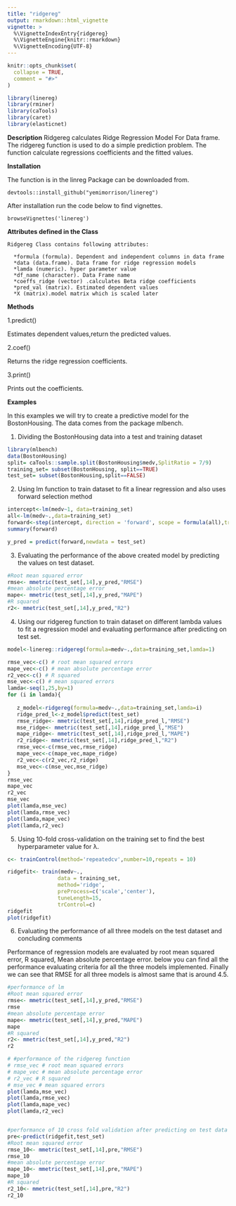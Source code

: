 ```yaml
---
title: "ridgereg"
output: rmarkdown::html_vignette
vignette: >
  %\VignetteIndexEntry{ridgereg}
  %\VignetteEngine{knitr::rmarkdown}
  %\VignetteEncoding{UTF-8}
---
```


```r
knitr::opts_chunk$set(
  collapse = TRUE,
  comment = "#>"
)
```

```r
library(linereg)
library(rminer)
library(caTools)
library(caret)
library(elasticnet)
```

**Description** 
Ridgereg calculates Ridge Regression Model For Data frame.
The ridgereg function is used to do a simple prediction problem. The function calculate regressions coefficients and the fitted values.

**Installation**

The function is in the linreg Package can be downloaded from.
    
    devtools::install_github("yemimorrison/linereg")

After installation run the code below to find vignettes.
    
    browseVignettes('linereg')
    
**Attributes defined in the Class **

    Ridgereg Class contains following attributes:

      *formula (formula). Dependent and independent columns in data frame
      *data (data.frame). Data frame for ridge regression models
      *lamda (numeric). hyper parameter value
      *df_name (character). Data Frame name
      *coeffs_ridge (vector) .calculates Beta ridge coefficients
      *pred_val (matrix). Estimated dependent values
      *X (matrix).model matrix which is scaled later

**Methods**

1.predict()

  Estimates dependent values,return the predicted values.
  
2.coef()

  Returns the ridge regression coefficients.
  
3.print()

  Prints out the coefficients.
    
**Examples**

In this examples we will try to create a predictive model for the BostonHousing. The data comes from the package mlbench.


1. Dividing the BostonHousing data into a test and training dataset
```r
library(mlbench)
data(BostonHousing)
split= caTools::sample.split(BostonHousing$medv,SplitRatio = 7/9)
training_set= subset(BostonHousing, split==TRUE)
test_set= subset(BostonHousing,split==FALSE)
```

2. Using lm function to train dataset to fit a linear regression and also uses forward selection method
```r
intercept<-lm(medv~1, data=training_set)
all<-lm(medv~.,data=training_set)
forward<-step(intercept, direction = 'forward', scope = formula(all),trace=0)
summary(forward)

y_pred = predict(forward,newdata = test_set)

```
3. Evaluating the performance of the above created model by predicting the values on test dataset.
```r
#Root mean squared error
rmse<- mmetric(test_set[,14],y_pred,"RMSE")
#mean absolute percentage error
mape<- mmetric(test_set[,14],y_pred,"MAPE")
#R squared
r2<- mmetric(test_set[,14],y_pred,"R2")
```
4. Using our ridgereg function to train dataset on different lambda values to fit a regression model and evaluating performance after predicting on test set.  
```r

model<-linereg::ridgereg(formula=medv~.,data=training_set,lamda=1)

rmse_vec<-c() # root mean squared errors
mape_vec<-c() # mean absolute percentage error
r2_vec<-c() # R squared
mse_vec<-c() # mean squared errors
lamda<-seq(1,25,by=1)
for (i in lamda){
  
   z_model<-ridgereg(formula=medv~.,data=training_set,lamda=i)
   ridge_pred_l<-z_model$predict(test_set)
   rmse_ridge<- mmetric(test_set[,14],ridge_pred_l,"RMSE")
   mse_ridge<- mmetric(test_set[,14],ridge_pred_l,"MSE")
   mape_ridge<- mmetric(test_set[,14],ridge_pred_l,"MAPE")
   r2_ridge<- mmetric(test_set[,14],ridge_pred_l,"R2")
   rmse_vec<-c(rmse_vec,rmse_ridge)
   mape_vec<-c(mape_vec,mape_ridge)
   r2_vec<-c(r2_vec,r2_ridge)
   mse_vec<-c(mse_vec,mse_ridge)
}
rmse_vec
mape_vec
r2_vec
mse_vec
plot(lamda,mse_vec)
plot(lamda,rmse_vec)
plot(lamda,mape_vec)
plot(lamda,r2_vec)

```

5. Using 10-fold cross-validation on the training set to find the best hyperparameter value for λ.
```r
c<- trainControl(method='repeatedcv',number=10,repeats = 10)

ridgefit<- train(medv~.,
                data = training_set,
                method='ridge',
                preProcess=c('scale','center'),
                tuneLength=15,
                trControl=c)
ridgefit
plot(ridgefit)

```

6. Evaluating the performance of all three models on the test dataset and concluding comments


  Performance of regression models are evaluated by root mean squared error, R squared, Mean absolute percentage error. below you can find all the performance evaluating criteria for all the three models implemented. Finally we can see that RMSE for all three models is almost same that is around 4.5.
    
```r
#performance of lm 
#Root mean squared error
rmse<- mmetric(test_set[,14],y_pred,"RMSE")
rmse
#mean absolute percentage error
mape<- mmetric(test_set[,14],y_pred,"MAPE")
mape
#R squared
r2<- mmetric(test_set[,14],y_pred,"R2")
r2

# #performance of the ridgereg function
# rmse_vec # root mean squared errors
# mape_vec # mean absolute percentage error
# r2_vec # R squared
# mse_vec # mean squared errors
plot(lamda,mse_vec)
plot(lamda,rmse_vec)
plot(lamda,mape_vec)
plot(lamda,r2_vec)


#performance of 10 cross fold validation after predicting on test data
pre<-predict(ridgefit,test_set)
#Root mean squared error
rmse_10<- mmetric(test_set[,14],pre,"RMSE")
rmse_10
#mean absolute percentage error
mape_10<- mmetric(test_set[,14],pre,"MAPE")
mape_10
#R squared
r2_10<- mmetric(test_set[,14],pre,"R2")
r2_10

```
